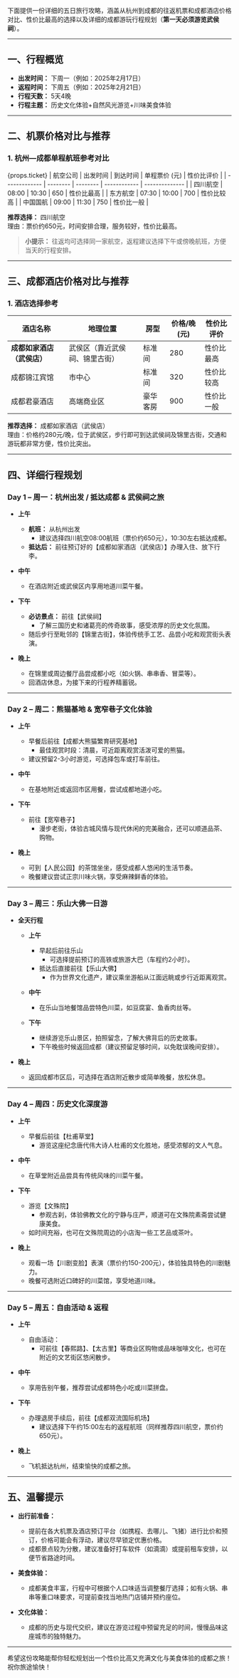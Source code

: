 下面提供一份详细的五日旅行攻略，涵盖从杭州到成都的往返机票和成都酒店价格对比、性价比最高的选择以及详细的成都游玩行程规划（**第一天必须游览武侯祠**）。

---
## 一、行程概览

- **出发时间：** 下周一（例如：2025年2月17日）  
- **返程时间：** 下周五（例如：2025年2月21日）  
- **行程天数：** 5天4晚  
- **行程主题：** 历史文化体验+自然风光游览+川味美食体验

---

## 二、机票价格对比与推荐

### 1. 杭州—成都单程航班参考对比
{props.ticket}
| 航空公司      | 出发时间 | 到达时间 | 单程票价 (元) | 性价比评价     |
| ------------- | -------- | -------- | ------------ | -------------- |
| 四川航空      | 08:00    | 10:30    | 650          | 性价比最高     |
| 东方航空      | 07:30    | 10:00    | 700          | 性价比较高     |
| 中国国航      | 09:00    | 11:30    | 750          | 性价比一般     |

**推荐选择：** 四川航空  
理由：票价约650元，时间安排合理，服务较好，性价比最高。

> **小提示：** 往返均可选择同一家航空，返程建议选择下午或傍晚航班，方便当天的行程安排。

---

## 三、成都酒店价格对比与推荐

### 1. 酒店选择参考

| 酒店名称                    | 地理位置                      | 房型   | 价格/晚 (元) | 性价比评价     |
| --------------------------- | ----------------------------- | ------ | ------------ | -------------- |
| **成都如家酒店（武侯店）**  | 武侯区（靠近武侯祠、锦里古街） | 标准间 | 280          | 性价比最高     |
| 成都锦江宾馆                | 市中心                       | 标准间 | 320          | 性价比较高     |
| 成都君豪酒店                | 高端商业区                   | 豪华客房 | 900        | 性价比一般     |

**推荐选择：** 成都如家酒店（武侯店）  
理由：价格约280元/晚，位于武侯区，步行即可到达武侯祠及锦里古街，交通和游玩都非常方便，性价比突出。

---

## 四、详细行程规划

### **Day 1 – 周一：杭州出发 / 抵达成都 & 武侯祠之旅**

- **上午**  
  - **航班：** 从杭州出发  
    - 建议选择四川航空08:00航班（票价约650元），10:30左右抵达成都。
  - **抵达后：** 前往预订好的【成都如家酒店（武侯店）】办理入住、放下行李。
  
- **中午**  
  - 在酒店附近或武侯区内享用地道川菜午餐。

- **下午**  
  - **必访景点：** 前往【武侯祠】  
    - 了解三国历史和诸葛亮的传奇故事，感受浓厚的历史文化氛围。
  - 随后步行至毗邻的【锦里古街】，体验传统手工艺、品尝小吃和观赏街头表演。

- **晚上**  
  - 在锦里或周边餐厅品尝成都小吃（如火锅、串串香、冒菜等）。
  - 回酒店休息，为接下来的行程养精蓄锐。

---

### **Day 2 – 周二：熊猫基地 & 宽窄巷子文化体验**

- **上午**  
  - 早餐后前往【成都大熊猫繁育研究基地】  
    - 最佳观赏时段：清晨，可近距离观赏活泼可爱的熊猫。
  - 建议预留2-3小时游览，可选择包车或打车前往。

- **中午**  
  - 在基地附近或返回市区用餐，尝试成都地道小吃。

- **下午**  
  - 前往【宽窄巷子】  
    - 漫步老街，体验古城风情与现代休闲的完美融合，还可以顺道品茶、购物。
  
- **晚上**  
  - 可到【人民公园】的茶馆坐坐，感受成都人悠闲的生活节奏。
  - 晚餐建议尝试正宗川味火锅，享受麻辣鲜香的体验。

---

### **Day 3 – 周三：乐山大佛一日游**

- **全天行程**  
  - **上午**  
    - 早起后前往乐山  
      - 可选择提前预订的高铁或旅游大巴（车程约2小时）。
    - 抵达后直接前往【乐山大佛】  
      - 作为世界文化遗产，建议乘坐游船从江面远眺或步行近距离观赏。
  
  - **中午**  
    - 在乐山当地餐馆品尝特色川菜，如豆腐宴、鱼香肉丝等。

  - **下午**  
    - 继续游览乐山景区，拍照留念，了解大佛背后的历史故事。
    - 下午晚些时候返回成都（建议预留足够时间，以免耽误晚间安排）。

- **晚上**  
  - 返回成都市区后，可选择在酒店附近散步或简单晚餐，放松休息。

---

### **Day 4 – 周四：历史文化深度游**

- **上午**  
  - 早餐后前往【杜甫草堂】  
    - 游览这座纪念唐代伟大诗人杜甫的文化胜地，感受浓郁的文人气息。
  
- **中午**  
  - 在草堂附近品尝具有传统风味的川菜午餐。

- **下午**  
  - 游览【文殊院】  
    - 参观古刹，体验佛教文化的宁静与庄严，顺道可在文殊院素斋尝试健康美食。
  - 如时间充裕，也可在文殊院周边的小店淘一些工艺品或茶叶。

- **晚上**  
  - 观看一场【川剧变脸】表演（票价约150-200元），体验独具特色的川剧魅力。
  - 晚餐可选附近口碑好的川菜馆，享受地道川味。

---

### **Day 5 – 周五：自由活动 & 返程**

- **上午**  
  - 自由活动：  
    - 可前往【春熙路】、【太古里】等商业区购物或品味咖啡文化，也可在附近的文艺街区悠闲散步。
  
- **中午**  
  - 享用告别午餐，推荐尝试成都特色小吃或川菜拼盘。

- **下午**  
  - 办理退房手续后，前往【成都双流国际机场】  
    - 建议选择下午约15:00左右的返程航班（同样推荐四川航空，票价约650元）。
  
- **晚上**  
  - 飞机抵达杭州，结束愉快的成都之旅。

---

## 五、温馨提示

- **出行前准备：**  
  - 提前在各大机票及酒店预订平台（如携程、去哪儿、飞猪）进行比价和预订，价格可能会有浮动，建议尽早锁定优惠价格。  
  - 成都景点较为分散，建议准备好打车软件（如滴滴）或提前租车安排，以便节省路途时间。

- **美食体验：**  
  - 成都美食丰富，行程中可根据个人口味适当调整餐厅选择；如有火锅、串串等重口味要求，可提前查找当地热门店铺并预约座位。

- **文化体验：**  
  - 成都的历史与现代交织，建议在游览过程中预留充足的时间，慢慢品味这座城市的独特魅力。

---

希望这份攻略能帮你轻松规划出一个性价比高又充满文化与美食体验的成都之旅！祝你旅途愉快！